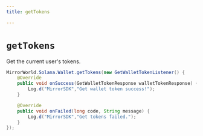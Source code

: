 ```yaml
---
title: getTokens

---
```


# `getTokens`
Get the current user's tokens.

```java
MirrorWorld.Solana.Wallet.getTokens(new GetWalletTokenListener() {
    @Override
    public void onSuccess(GetWalletTokenResponse walletTokenResponse) {
        Log.d("MirrorSDK","Get wallet token success!");
    }

    @Override
    public void onFailed(long code, String message) {
        Log.d("MirrorSDK","Get tokens failed.");
    }
});

```
